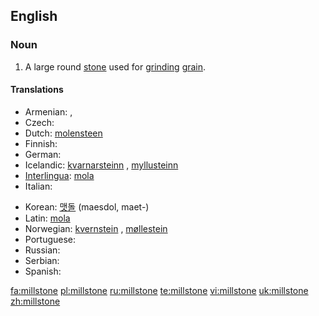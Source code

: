 ==English==
{{wikipedia}}

===Noun===
{{en-noun}}

# A large round [[stone]] used for [[grind]]ing [[grain]].

====Translations====
{{trans-top|large round stone used for grinding grain}}
* Armenian: {{t-|hy|երկանաքար|tr=erkanak'ar|sc=Armn|xs=Armenian}}, {{t-|hy|ջրաղացաքար|tr=ǰraġac'ak'ar|sc=Armn|xs=Armenian}}
* Czech: {{t-|cs|mlýnský kámen|m}}
* Dutch: [[molensteen]] {{m}}
* Finnish: {{t-|fi|myllynkivi}}
* German: {{t+|de|Mühlstein|m}}
* Icelandic: [[kvarnarsteinn]] {{m}}, [[myllusteinn]] {{m}}
* [[Interlingua]]: [[mola]]
* Italian: {{t+|it|mola|f}}
{{trans-mid}}
* Korean: [[맷돌]] (maesdol, maet-)
* Latin: [[mola ]] {{f}}
* Norwegian: [[kvernstein]] {{m}}, [[møllestein]] {{m}}
* Portuguese: {{t-|pt|mó|f}}
* Russian: {{t+|ru|жёрнов|tr=žjornov|sc=Cyrl|m}}
* Serbian: {{t-|sr|žrvanj|m}}
* Spanish: {{t+|es|muela|f}}
{{trans-bottom}}

[[fa:millstone]]
[[pl:millstone]]
[[ru:millstone]]
[[te:millstone]]
[[vi:millstone]]
[[uk:millstone]]
[[zh:millstone]]